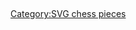 =={{int:filedesc}}==
{{Information
|description={{en|1=Chess piece for new diagram template}}
|date=2013-04-11 15:42:40
|source={{own}}
|author=[[User:NikNaks|NikNaks]]
|permission=
|other_versions=
|other_fields=
}}

=={{int:license-header}}==
{{self|cc-by-sa-3.0}}


[[Category:SVG chess pieces]]